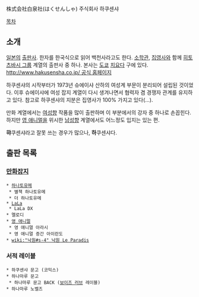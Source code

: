 株式会社白泉社(はくせんしゃ)
주식회사 하쿠센샤 

[[목차]]
== 소개 ==
[[일본]]의 [[출판사]]. 한자를 한국식으로 읽어 백천사라고도 한다.
[[소학관]], [[집영사]]와 함께 [[히토츠바시 그룹]] 계열의 출판사 중 하나. 본사는 [[도쿄]] [[치요다]] 구에 있다.
[[http://www.hakusensha.co.jp/ 공식 홈페이지]]

하쿠센샤의 시작부터가 1973년 슈에이샤 산하의 여성계 부문이 분리되어 설립된 것이었다. 이후 슈에이샤에 여성 잡지 계열이 다시 생겨나면서 협력자 겸 경쟁자 관계를 유지하고 있다. 참고로 하쿠센샤의 지분은 집영사가 100% 가지고 있다(...).

만화 계열에서는 [[여성향]] 작품을 많이 출판하며 이 부분에서의 강자 중 하나로 손꼽힌다. 하지만 [[영 애니멀]]을 위시한 [[남성향]] 계열에서도 어느정도 입지는 있는 편.

'''햐'''쿠센샤라고 잘못 쓰는 경우가 많으나, '''하'''쿠센샤다.

== 출판 목록 ==
=== [[만화잡지]] ===
 * [[하나토유메]]
  * 별책 하나토유메
  * 더 하나토유메
 * [[LaLa]]
  * LaLa DX
 * 멜로디
 * [[영 애니멀]]
  * 영 애니멀 아라시
  * 영 애니멀 증간 아이란도
 * [[wiki:"낙원#s-4" 낙원 Le Paradis]]

=== 서적 레이블 ===
 * 하쿠센샤 문고 (코믹스)
 * 하나마루 문고
  * 하나마루 문고 BACK ([[보이즈 러브]] 레이블)
 * 하나마루 노벨즈
